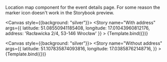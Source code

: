
<Meta title="ui/LocationMap" component={LocationMap}/>


Location map component for the event details page.
For some reason the marker icon doesn't work in the Storybook preview.

<Canvas style={{background: "silver"}}>
    <Story
        name="With address"
        args={{
            latitude: 51.08550941185408,
            longitude: 17.01043960812176,
            address: 'Racławicka 2/4, 53-146 Wrocław'
        }}
    >
        {Template.bind({})}
    </Story>
</Canvas>

<Canvas style={{background: "silver"}}>
    <Story
        name="Without address"
        args={{
            latitude: 51.107835874093816,
            longitude: 17.03858762148716,
        }}
    >
        {Template.bind({})}
    </Story>
</Canvas>